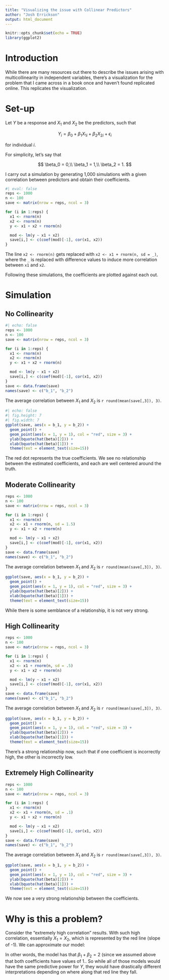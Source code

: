 ```yaml
---
title: "Visualizing the issue with Collinear Predictors"
author: "Josh Errickson"
output: html_document
---
```


```r
knitr::opts_chunk$set(echo = TRUE)
library(ggplot2)
```

# Introduction

While there are many resources out there to describe the issues arising with
multicollinearity in independent variables, there's a visualization for the
problem that I came across in a book once and haven't found replicated online.
This replicates the visualization.

# Set-up

Let $Y$ be a response and $X_1$ and $X_2$ be the predictors, such that

$$
    Y_i = \beta_0 + \beta_1X_{1i} + \beta_2X_{2i} + \epsilon_i
$$

for individual $i$.

For simplicity, let's say that

$$
    \beta_0 = 0,\\
    \beta_1 = 1,\\
    \beta_2 = 1.
$$

I carry out a simulation by generating 1,000 simulations with a given
correlation between predictors and obtain their coefficients.

```r
#| eval: false
reps <- 1000
n <- 100
save <- matrix(nrow = reps, ncol = 3)

for (i in 1:reps) {
  x1 <- rnorm(n)
  x2 <- rnorm(n)
  y <- x1 + x2 + rnorm(n)

  mod <- lm(y ~ x1 + x2)
  save[i,] <- c(coef(mod)[-1], cor(x1, x2))
}
```

The line `x2 <- rnorm(n)` gets replaced with `x2 <- x1 + rnorm(n, sd = _)`,
where the `_` is replaced with difference values to induce more correlation
between `x1` and `x2`.

Following these simulations, the coefficients are plotted against each out.

# Simulation

::: {.panel-tabset}

## No Collinearity

```r
#| echo: false
reps <- 1000
n <- 100
save <- matrix(nrow = reps, ncol = 3)

for (i in 1:reps) {
  x1 <- rnorm(n)
  x2 <- rnorm(n)
  y <- x1 + x2 + rnorm(n)

  mod <- lm(y ~ x1 + x2)
  save[i,] <- c(coef(mod)[-1], cor(x1, x2))
}
save <- data.frame(save)
names(save) <- c("b_1", "b_2")
```

The average correlation between $X_1$ and $X_2$ is `r round(mean(save[,3]), 3)`.

```r
#| echo: false
#| fig.height: 7
#| fig.width: 7
ggplot(save, aes(x = b_1, y = b_2)) +
  geom_point() +
  geom_point(aes(x = 1, y = 1), col = "red", size = 3) +
  ylab(bquote(hat(beta)[2])) +
  xlab(bquote(hat(beta)[1])) +
  theme(text = element_text(size=15))
```

The red dot represents the true coefficients. We see no relationship between the
estimated coefficients, and each are well centered around the truth.

## Moderate Collinearity

```r
reps <- 1000
n <- 100
save <- matrix(nrow = reps, ncol = 3)

for (i in 1:reps) {
  x1 <- rnorm(n)
  x2 <- x1 + rnorm(n, sd = 1.5)
  y <- x1 + x2 + rnorm(n)

  mod <- lm(y ~ x1 + x2)
  save[i,] <- c(coef(mod)[-1], cor(x1, x2))
}
save <- data.frame(save)
names(save) <- c("b_1", "b_2")
```

The average correlation between $X_1$ and $X_2$ is `r round(mean(save[,3]), 3)`.

```r
ggplot(save, aes(x = b_1, y = b_2)) +
  geom_point() +
  geom_point(aes(x = 1, y = 1), col = "red", size = 3) +
  ylab(bquote(hat(beta)[2])) +
  xlab(bquote(hat(beta)[1])) +
  theme(text = element_text(size=15))
```

While there is some semblance of a relationship, it is not very strong.

## High Collinearity

```r
reps <- 1000
n <- 100
save <- matrix(nrow = reps, ncol = 3)

for (i in 1:reps) {
  x1 <- rnorm(n)
  x2 <- x1 + rnorm(n, sd = .5)
  y <- x1 + x2 + rnorm(n)

  mod <- lm(y ~ x1 + x2)
  save[i,] <- c(coef(mod)[-1], cor(x1, x2))
}
save <- data.frame(save)
names(save) <- c("b_1", "b_2")
```

The average correlation between $X_1$ and $X_2$ is `r round(mean(save[,3]), 3)`.

```r
ggplot(save, aes(x = b_1, y = b_2)) +
  geom_point() +
  geom_point(aes(x = 1, y = 1), col = "red", size = 3) +
  ylab(bquote(hat(beta)[2])) +
  xlab(bquote(hat(beta)[1])) +
  theme(text = element_text(size=15))
```

There's a strong relationship now, such that if one coefficient is incorrectly
high, the other is incorrectly low.

## Extremely High Collinearity

```r
reps <- 1000
n <- 100
save <- matrix(nrow = reps, ncol = 3)

for (i in 1:reps) {
  x1 <- rnorm(n)
  x2 <- x1 + rnorm(n, sd = .1)
  y <- x1 + x2 + rnorm(n)

  mod <- lm(y ~ x1 + x2)
  save[i,] <- c(coef(mod)[-1], cor(x1, x2))
}
save <- data.frame(save)
names(save) <- c("b_1", "b_2")
```

The average correlation between $X_1$ and $X_2$ is `r round(mean(save[,3]), 3)`.

```r
ggplot(save, aes(x = b_1, y = b_2)) +
  geom_point() +
  geom_point(aes(x = 1, y = 1), col = "red", size = 3) +
  ylab(bquote(hat(beta)[2])) +
  xlab(bquote(hat(beta)[1])) +
  theme(text = element_text(size=15))
```

We now see a very strong relationship between the coefficients.
:::

# Why is this a problem?

Consider the "extremely high correlation" results. With such high correlation,
essentially $X_1 = X_2$, which is represented by the red line (slope of -1). We
can approximate our model:

\begin{aligned}
  Y_i &= \beta_0 + \beta_1X_{1i} + \beta_2X_{2i} + \epsilon_i\\
  &\approx \beta_0 + (\beta_1 + \beta_2)X_{1i} + \epsilon_i\\
  &\approx \beta_0 + (\beta_1 + \beta_2)X_{2i} + \epsilon_i
\end{aligned}

In other words, the model has that $\beta_1 + \beta_2 = 2$ (since we assumed
above that both coefficients have values of 1.. So while all of those models
would have the same predictive power for $Y$, they would have drastically
different interpretations depending on where along that red line they fall.
